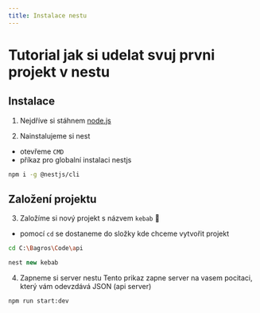 ```yaml
---
title: Instalace nestu
---
```


# Tutorial jak si udelat svuj prvni projekt v nestu

## Instalace

1. Nejdříve si stáhnem [node.js](https://nodejs.org/dist/v16.15.1/node-v16.15.1-x64.msi)

2. Nainstalujeme si nest
- otevřeme `CMD`
- příkaz pro globalní instalaci nestjs

```bash 
npm i -g @nestjs/cli
```

## Založení projektu

3. Založíme si nový projekt s názvem `kebab` 🥙
- pomocí `cd` se dostaneme do složky kde chceme vytvořit projekt 

```bash
cd C:\Bagros\Code\api
```

```js
nest new kebab
```

4. Zapneme si server nestu
Tento prikaz zapne server na vasem pocitaci, který vám odevzdává JSON (api server)


```bash
npm run start:dev
```

